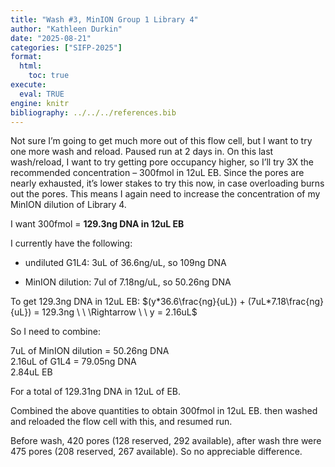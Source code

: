 ```yaml
---
title: "Wash #3, MinION Group 1 Library 4"
author: "Kathleen Durkin"
date: "2025-08-21"
categories: ["SIFP-2025"]
format:
  html:
    toc: true
execute: 
  eval: TRUE
engine: knitr
bibliography: ../../../references.bib
---
```


Not sure I'm going to get much more out of this flow cell, but I want to try one more wash and reload. Paused run at 2 days in. On this last wash/reload, I want to try getting pore occupancy higher, so I'll try 3X the recommended concentration -- 300fmol in 12uL EB. Since the pores are nearly exhausted, it's lower stakes to try this now, in case overloading burns out the pores. This means I again need to increase the concentration of my MinION dilution of Library 4.

I want 300fmol = **129.3ng DNA in 12uL EB**

I currently have the following:

-   undiluted G1L4: 3uL of 36.6ng/uL, so 109ng DNA

-   MinION dilution: 7ul of 7.18ng/uL, so 50.26ng DNA

To get 129.3ng DNA in 12uL EB: $(y*36.6\frac{ng}{uL}) + (7uL*7.18\frac{ng}{uL}) = 129.3ng \ \ \Rightarrow \ \ y = 2.16uL$

So I need to combine:

7uL of MinION dilution = 50.26ng DNA\
2.16uL of G1L4 = 79.05ng DNA\
2.84uL EB

For a total of 129.31ng DNA in 12uL of EB.

Combined the above quantities to obtain 300fmol in 12uL EB. then washed and reloaded the flow cell with this, and resumed run.

Before wash, 420 pores (128 reserved, 292 available), after wash thre were 475 pores (208 reserved, 267 available). So no appreciable difference.
